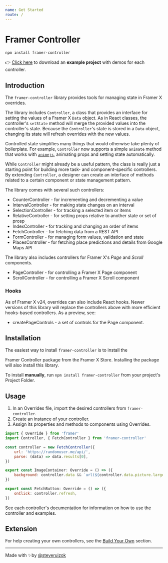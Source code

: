 ```yaml
---
name: Get Started
route: /
---
```



# Framer Controller

`npm install framer-controller`

👉
[Click here](https://www.dropbox.com/s/28wn05t31g78gf7/ControllerExamples002.framerx?dl=0)
to download an **example project** with demos for each controller.

## Introduction

The `framer-controller` library provides tools for managing state in Framer X
overrides.

The library includes `Controller`, a class that provides an interface for
setting the values of a Framer X `Data` object. As in React classes, the
controller's `setState` method will merge the provided values into the
controller's state. Because the `Controller`'s state is stored in a `Data`
object, changing its state will refresh overrides with the new values.

Controlled state simplifies many things that would otherwise take plenty of
boilerplate. For example, `Controller` now supports a simple `animate` method
that works with [`animejs`](https://animejs.com/), animating props and setting
state automatically.

While `Controller` might already be a useful pattern, the class is really just a
starting point for building more task- and component-specific controllers. By
extending `Controller`, a designer can create an interface of methods related to
a certain component or state management pattern.

The library comes with several such controllers:

- <Link to="/CounterController">CounterController</Link> - for incrementing and decrementing a value
- <Link to="/IntervalController">IntervalController</Link> - for making state changes on an interval
- <Link to="/SelectionController">SelectionController</Link> - for tracking a selected item or items
- <Link to="/RelativeController">RelativeController</Link> -  for setting props relative to another state or set of prosp
- <Link to="/IndexController">IndexController</Link> - for tracking and changing an order of items
- <Link to="/FetchController">FetchController</Link> - for fetching data from a REST API
- <Link to="/FormController">FormController</Link> - for managing form values, validation and state
- <Link to="/PlacesController">PlacesController</Link> -  for fetching place predictions and details from Google Maps API

The library also includes controllers for Framer X's _Page_ and _Scroll_
components.

- <Link to="/PageController">PageController</Link> -  for controlling a Framer X Page component
- <Link to="/ScrollController">ScrollController</Link> -  for controlling a Framer X Scroll component

### Hooks

As of Framer X v24, overrides can also include React hooks. Newer versions of
this library will replace the controllers above with more efficient hooks-based
controllers. As a preview, see:

- <Link to="/createPageControls">createPageControls</Link> - a set of controls for the Page component.

## Installation

The easiest way to install `framer-controller` is to install the
<Link to="https://store.framer.com/package/steveruizok/framer-controller">Framer
Controller package</Link> from the Framer X Store. Installing the package will
also install this library.

To install **manually**, run `npm install framer-controller` from your project's
Project Folder.

## Usage

1. In an Overrides file, import the desired controllers from
   `framer-controller`.
2. Create an instance of your controller.
3. Assign its properties and methods to components using Overrides.

```jsx
import { Override } from 'framer'
import Controller, { FetchController } from 'framer-controller'

const controller = new FetchController({
	url: 'https://randomuser.me/api/',
	parse: (data) => data.results[0],
})

export const ImageContainer: Override = () => ({
	background: controller.data && `url(${controller.data.picture.large})`,
})

export const FetchButton: Override = () => ({
	onClick: controller.refresh,
})
```

See each controller's documentation for information on how to use the controller
and examples.

## Extension

For help creating your own controllers, see the [Build Your Own](/BuildYOurOwn)
section.

---

Made with ✨by [@steveruizok](http://twitter.com/steveruizok)

